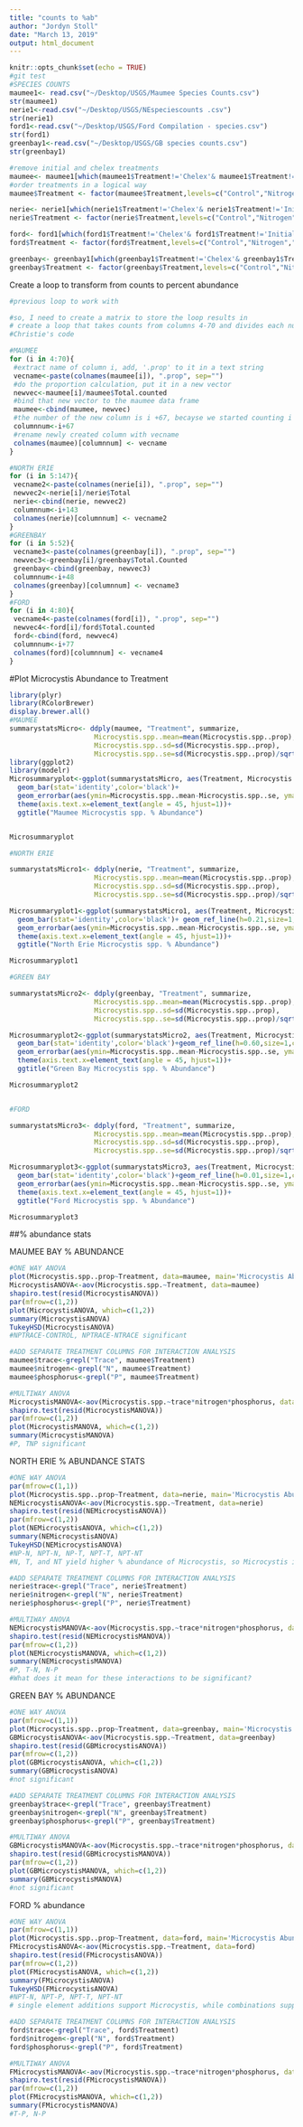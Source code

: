 ```yaml
---
title: "counts to %ab"
author: "Jordyn Stoll"
date: "March 13, 2019"
output: html_document
---
```


```r
knitr::opts_chunk$set(echo = TRUE)
#git test
#SPECIES COUNTS
maumee1<- read.csv("~/Desktop/USGS/Maumee Species Counts.csv")
str(maumee1)
nerie1<-read.csv("~/Desktop/USGS/NEspeciescounts .csv")
str(nerie1)
ford1<-read.csv("~/Desktop/USGS/Ford Compilation - species.csv")
str(ford1)
greenbay1<-read.csv("~/Desktop/USGS/GB species counts.csv")
str(greenbay1)

#remove initial and chelex treatments
maumee<- maumee1[which(maumee1$Treatment!='Chelex'& maumee1$Treatment!='Initial'),]
#order treatments in a logical way
maumee$Treatment <- factor(maumee$Treatment,levels=c("Control","Nitrogen","Phosphorus","Trace","N+P","N+Trace","P+Trace","N+P+Trace"))

nerie<- nerie1[which(nerie1$Treatment!='Chelex'& nerie1$Treatment!='Initial'),]
nerie$Treatment <- factor(nerie$Treatment,levels=c("Control","Nitrogen","Phosphorus","Trace","N+P","N+Trace","P+Trace","N+P+Trace"))

ford<- ford1[which(ford1$Treatment!='Chelex'& ford1$Treatment!='Initial'),]
ford$Treatment <- factor(ford$Treatment,levels=c("Control","Nitrogen","Phosphorus","Trace","N+P","N+Trace","P+Trace","N+P+Trace"))

greenbay<- greenbay1[which(greenbay1$Treatment!='Chelex'& greenbay1$Treatment!='Initial'),]
greenbay$Treatment <- factor(greenbay$Treatment,levels=c("Control","Nitrogen","Phosphorus","Trace","N+P","N+Trace","P+Trace","N+P+Trace"))

```
Create a loop to transform from counts to percent abundance
```r
#previous loop to work with

#so, I need to create a matrix to store the loop results in
# create a loop that takes counts from columns 4-70 and divides each number by the corresponding 'total counted' in column 3. Then store that in the matrix
#Christie's code

#MAUMEE
for (i in 4:70){
 #extract name of column i, add, '.prop' to it in a text string
 vecname<-paste(colnames(maumee[i]), ".prop", sep="")
 #do the proportion calculation, put it in a new vector
 newvec<-maumee[i]/maumee$Total.counted
 #bind that new vector to the maumee data frame
 maumee<-cbind(maumee, newvec)
 #the number of the new column is i +67, becayse we started counting i at 4 and there are 70 columns
 columnnum<-i+67
 #rename newly created column with vecname
 colnames(maumee)[columnnum] <- vecname
}

#NORTH ERIE
for (i in 5:147){
 vecname2<-paste(colnames(nerie[i]), ".prop", sep="")
 newvec2<-nerie[i]/nerie$Total
 nerie<-cbind(nerie, newvec2)
 columnnum<-i+143
 colnames(nerie)[columnnum] <- vecname2
}
#GREENBAY
for (i in 5:52){
 vecname3<-paste(colnames(greenbay[i]), ".prop", sep="")
 newvec3<-greenbay[i]/greenbay$Total.Counted
 greenbay<-cbind(greenbay, newvec3)
 columnnum<-i+48
 colnames(greenbay)[columnnum] <- vecname3
}
#FORD
for (i in 4:80){
 vecname4<-paste(colnames(ford[i]), ".prop", sep="")
 newvec4<-ford[i]/ford$Total.counted
 ford<-cbind(ford, newvec4)
 columnnum<-i+77
 colnames(ford)[columnnum] <- vecname4
}

```

#Plot Microcystis Abundance to Treatment
```r
library(plyr)
library(RColorBrewer)
display.brewer.all()
#MAUMEE
summarystatsMicro<- ddply(maumee, "Treatment", summarize,
                     Microcystis.spp..mean=mean(Microcystis.spp..prop),
                     Microcystis.spp..sd=sd(Microcystis.spp..prop),
                     Microcystis.spp..se=sd(Microcystis.spp..prop)/sqrt(length(Microcystis.spp..prop)))
library(ggplot2)
library(modelr)
Microsummaryplot<-ggplot(summarystatsMicro, aes(Treatment, Microcystis.spp..mean, fill=Treatment))+ scale_fill_brewer( palette = "Dark2")+ theme(legend.position = "none")+ geom_ref_line(h=0.61,size=1,colour="black")+
  geom_bar(stat='identity',color='black')+ 
  geom_errorbar(aes(ymin=Microcystis.spp..mean-Microcystis.spp..se, ymax=Microcystis.spp..mean+Microcystis.spp..se))+
  theme(axis.text.x=element_text(angle = 45, hjust=1))+
  ggtitle("Maumee Microcystis spp. % Abundance")


Microsummaryplot

#NORTH ERIE

summarystatsMicro1<- ddply(nerie, "Treatment", summarize,
                     Microcystis.spp..mean=mean(Microcystis.spp..prop),
                     Microcystis.spp..sd=sd(Microcystis.spp..prop),
                     Microcystis.spp..se=sd(Microcystis.spp..prop)/sqrt(length(Microcystis.spp..prop)))

Microsummaryplot1<-ggplot(summarystatsMicro1, aes(Treatment, Microcystis.spp..mean, fill=Treatment))+ scale_fill_brewer( palette = "Dark2")+ theme(legend.position = "none")+
  geom_bar(stat='identity',color='black')+ geom_ref_line(h=0.21,size=1,colour="black")+
  geom_errorbar(aes(ymin=Microcystis.spp..mean-Microcystis.spp..se, ymax=Microcystis.spp..mean+Microcystis.spp..se))+
  theme(axis.text.x=element_text(angle = 45, hjust=1))+
  ggtitle("North Erie Microcystis spp. % Abundance")

Microsummaryplot1

#GREEN BAY

summarystatsMicro2<- ddply(greenbay, "Treatment", summarize,
                     Microcystis.spp..mean=mean(Microcystis.spp..prop),
                     Microcystis.spp..sd=sd(Microcystis.spp..prop),
                     Microcystis.spp..se=sd(Microcystis.spp..prop)/sqrt(length(Microcystis.spp..prop)))

Microsummaryplot2<-ggplot(summarystatsMicro2, aes(Treatment, Microcystis.spp..mean, fill=Treatment))+ scale_fill_brewer( palette = "Dark2")+ theme(legend.position = "none")+
  geom_bar(stat='identity',color='black')+geom_ref_line(h=0.60,size=1,colour="black")+
  geom_errorbar(aes(ymin=Microcystis.spp..mean-Microcystis.spp..se, ymax=Microcystis.spp..mean+Microcystis.spp..se))+
  theme(axis.text.x=element_text(angle = 45, hjust=1))+
  ggtitle("Green Bay Microcystis spp. % Abundance")

Microsummaryplot2


#FORD

summarystatsMicro3<- ddply(ford, "Treatment", summarize,
                     Microcystis.spp..mean=mean(Microcystis.spp..prop),
                     Microcystis.spp..sd=sd(Microcystis.spp..prop),
                     Microcystis.spp..se=sd(Microcystis.spp..prop)/sqrt(length(Microcystis.spp..prop)))

Microsummaryplot3<-ggplot(summarystatsMicro3, aes(Treatment, Microcystis.spp..mean, fill=Treatment))+ scale_fill_brewer( palette = "Dark2")+ theme(legend.position = "none")+
  geom_bar(stat='identity',color='black')+geom_ref_line(h=0.01,size=1,colour="black")+
  geom_errorbar(aes(ymin=Microcystis.spp..mean-Microcystis.spp..se, ymax=Microcystis.spp..mean+Microcystis.spp..se))+
  theme(axis.text.x=element_text(angle = 45, hjust=1))+
  ggtitle("Ford Microcystis spp. % Abundance")

Microsummaryplot3

```
##% abundance stats

MAUMEE BAY % ABUNDANCE 
```r
#ONE WAY ANOVA
plot(Microcystis.spp..prop~Treatment, data=maumee, main='Microcystis Abundance to Nutrient Treatment', ylab='Microcystis % Abundance',las=3)
MicrocystisANOVA<-aov(Microcystis.spp.~Treatment, data=maumee)
shapiro.test(resid(MicrocystisANOVA))
par(mfrow=c(1,2))
plot(MicrocystisANOVA, which=c(1,2))
summary(MicrocystisANOVA)
TukeyHSD(MicrocystisANOVA)
#NPTRACE-CONTROL, NPTRACE-NTRACE significant

#ADD SEPARATE TREATMENT COLUMNS FOR INTERACTION ANALYSIS
maumee$trace<-grepl("Trace", maumee$Treatment) 
maumee$nitrogen<-grepl("N", maumee$Treatment) 
maumee$phosphorus<-grepl("P", maumee$Treatment) 

#MULTIWAY ANOVA
MicrocystisMANOVA<-aov(Microcystis.spp.~trace*nitrogen*phosphorus, data=maumee)
shapiro.test(resid(MicrocystisMANOVA))
par(mfrow=c(1,2))
plot(MicrocystisMANOVA, which=c(1,2))
summary(MicrocystisMANOVA)
#P, TNP significant
```
NORTH ERIE % ABUNDANCE STATS
```r
#ONE WAY ANOVA
par(mfrow=c(1,1))
plot(Microcystis.spp..prop~Treatment, data=nerie, main='Microcystis Abundance to Nutrient Treatment', ylab='Microcystis % Abundance',las=3)
NEMicrocystisANOVA<-aov(Microcystis.spp.~Treatment, data=nerie)
shapiro.test(resid(NEMicrocystisANOVA))
par(mfrow=c(1,2))
plot(NEMicrocystisANOVA, which=c(1,2))
summary(NEMicrocystisANOVA)
TukeyHSD(NEMicrocystisANOVA)
#NP-N, NPT-N, NP-T, NPT-T, NPT-NT
#N, T, and NT yield higher % abundance of Microcystis, so Microcystis is outcompeting other taxa in the community when given N/T. When given P, Microcystis is less competitive. 

#ADD SEPARATE TREATMENT COLUMNS FOR INTERACTION ANALYSIS
nerie$trace<-grepl("Trace", nerie$Treatment) 
nerie$nitrogen<-grepl("N", nerie$Treatment) 
nerie$phosphorus<-grepl("P", nerie$Treatment) 

#MULTIWAY ANOVA
NEMicrocystisMANOVA<-aov(Microcystis.spp.~trace*nitrogen*phosphorus, data=nerie)
shapiro.test(resid(NEMicrocystisMANOVA))
par(mfrow=c(1,2))
plot(NEMicrocystisMANOVA, which=c(1,2))
summary(NEMicrocystisMANOVA)
#P, T-N, N-P
#What does it mean for these interactions to be significant? 

```
GREEN BAY % ABUNDANCE
```r
#ONE WAY ANOVA
par(mfrow=c(1,1))
plot(Microcystis.spp..prop~Treatment, data=greenbay, main='Microcystis Abundance to Nutrient Treatment', ylab='Microcystis % Abundance',las=3)
GBMicrocystisANOVA<-aov(Microcystis.spp.~Treatment, data=greenbay)
shapiro.test(resid(GBMicrocystisANOVA))
par(mfrow=c(1,2))
plot(GBMicrocystisANOVA, which=c(1,2))
summary(GBMicrocystisANOVA)
#not significant

#ADD SEPARATE TREATMENT COLUMNS FOR INTERACTION ANALYSIS
greenbay$trace<-grepl("Trace", greenbay$Treatment) 
greenbay$nitrogen<-grepl("N", greenbay$Treatment) 
greenbay$phosphorus<-grepl("P", greenbay$Treatment) 

#MULTIWAY ANOVA
GBMicrocystisMANOVA<-aov(Microcystis.spp.~trace*nitrogen*phosphorus, data=greenbay)
shapiro.test(resid(GBMicrocystisMANOVA))
par(mfrow=c(1,2))
plot(GBMicrocystisMANOVA, which=c(1,2))
summary(GBMicrocystisMANOVA)
#not significant
```
FORD % abundance
```r
#ONE WAY ANOVA
par(mfrow=c(1,1))
plot(Microcystis.spp..prop~Treatment, data=ford, main='Microcystis Abundance to Nutrient Treatment', ylab='Microcystis % Abundance',las=3)
FMicrocystisANOVA<-aov(Microcystis.spp.~Treatment, data=ford)
shapiro.test(resid(FMicrocystisANOVA))
par(mfrow=c(1,2))
plot(FMicrocystisANOVA, which=c(1,2))
summary(FMicrocystisANOVA)
TukeyHSD(FMicrocystisANOVA)
#NPT-N, NPT-P, NPT-T, NPT-NT
# single element additions support Microcystis, while combinations support other community memebers (decreasing the competitiveness of Microcystis)

#ADD SEPARATE TREATMENT COLUMNS FOR INTERACTION ANALYSIS
ford$trace<-grepl("Trace", ford$Treatment) 
ford$nitrogen<-grepl("N", ford$Treatment) 
ford$phosphorus<-grepl("P", ford$Treatment) 

#MULTIWAY ANOVA
FMicrocystisMANOVA<-aov(Microcystis.spp.~trace*nitrogen*phosphorus, data=ford)
shapiro.test(resid(FMicrocystisMANOVA))
par(mfrow=c(1,2))
plot(FMicrocystisMANOVA, which=c(1,2))
summary(FMicrocystisMANOVA)
#T-P, N-P
```

